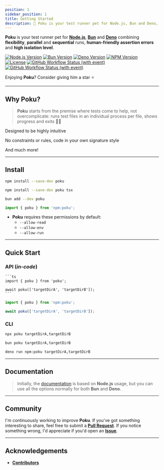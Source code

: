 ```yaml
---
position: 1
sidebar_position: 1
title: Getting Started
description: 🐷 Poku is your test runner pet for Node.js, Bun and Deno, combining flexibility, parallel and sequential runs, human-friendly assertion errors and high isolation level.
---
```



<PageTitle title='Poku | Getting Started' />

[node-version-url]: https://github.com/nodejs/node
[node-version-image]: https://img.shields.io/badge/Node.js->=6.0.0-badc58
[bun-version-url]: https://github.com/oven-sh/bun
[bun-version-image]: https://img.shields.io/badge/Bun->=0.5.3-f471b5
[deno-version-url]: https://github.com/denoland/deno
[deno-version-image]: https://img.shields.io/badge/Deno->=1.30.0-70ffaf
[npm-image]: https://img.shields.io/npm/v/poku.svg?color=3dc1d3
[npm-url]: https://npmjs.org/package/poku
[typescript-url]: https://github.com/microsoft/TypeScript
[ci-url]: https://github.com/wellwelwel/poku/actions/workflows/ci.yml?query=branch%3Amain
[ci-image]: https://img.shields.io/github/actions/workflow/status/wellwelwel/poku/ci.yml?event=push&style=flat&label=CI&branch=main
[ql-url]: https://github.com/wellwelwel/poku/actions/workflows/codeql.yml?query=branch%3Amain
[ql-image]: https://img.shields.io/github/actions/workflow/status/wellwelwel/poku/codeql.yml?event=push&style=flat&label=Code%20QL&branch=main
[license-url]: https://github.com/wellwelwel/poku/blob/main/LICENSE
[license-image]: https://img.shields.io/npm/l/poku.svg?maxAge=2592000&color=9c88ff

<div className='title-section'>
<aside>

**Poku** is your test runner pet for [**Node.js**][node-version-url], [**Bun**][bun-version-url] and [**Deno**][deno-version-url] combining **flexibility**, **parallel** and **sequential** runs, **human-friendly assertion errors** and **high isolation level**.

[![Node.js Version][node-version-image]][node-version-url]
[![Bun Version][bun-version-image]][bun-version-url]
[![Deno Version][deno-version-image]][deno-version-url]
[![NPM Version][npm-image]][npm-url]
[![License][license-image]][license-url]
[![GitHub Workflow Status (with event)][ci-image]][ci-url]
[![GitHub Workflow Status (with event)][ql-image]][ql-url]

Enjoying **Poku**? Consider giving him a star ⭐️

</aside>
  <aside>
    <Logo className='logo' width={128} height={128} />
  </aside>
</div>

<hr />

## Why Poku?

> **Poku** starts from the premise where tests come to help, not overcomplicate: runs test files in an individual process per file, shows progress and exits 🧙🏻

<div className='features black'>
  <p>
    <Success />
    <span>Designed to be highly intuitive</span>
  </p>
  <p>
    <Success />
    <span>No constraints or rules, code in your own signature style</span>
  </p>
  <p>
    <Success />
    <Link to='/'>And much more!</Link>
  </p>
</div>

<hr />

## **Install**

<Tabs>
  <TabItem default value='Node.js'>
  
```bash
npm install --save-dev poku
```

  </TabItem>
  <TabItem  value='TypeScript (Node.js)'>
  
```bash
npm install --save-dev poku tsx
```

  </TabItem>
  <TabItem  value='Bun'>
  
```bash
bun add --dev poku
```

  </TabItem>
  <TabItem  value='Deno'>
  
```ts
import { poku } from 'npm:poku';
```
  - **Poku** requires these permissions by default:
    - `--allow-read`
    - `--allow-env`
    - `--allow-run`

  </TabItem>
</Tabs>

<hr />

## Quick Start

### API (_in-code_)

<Tabs>
  <TabItem default value='Node.js, TypeScript (Node.js) and Bun'>
  
    ```ts
    import { poku } from 'poku';

    await poku(['targetDirA', 'targetDirB']);
    ```

  </TabItem>
  <TabItem value='Deno'>

```ts
import { poku } from 'npm:poku';

await poku(['targetDirA', 'targetDirB']);
```

  </TabItem>
</Tabs>

### CLI

<Tabs>
  <TabItem default value='Node.js and TypeScript (Node.js)'>
  
```bash
npx poku targetDirA,targetDirB
```

  </TabItem>
  <TabItem  value='Bun'>

```bash
bun poku targetDirA,targetDirB
```

  </TabItem>
  <TabItem  value='Deno'>

```bash
deno run npm:poku targetDirA,targetDirB
```

  </TabItem>
</Tabs>

<hr />

## Documentation

> Initially, the [documentation](/docs/category/documentation) is based on **Node.js** usage, but you can use all the options normally for both **Bun** and **Deno**.

<hr />

## Community

I'm continuously working to improve **Poku**. If you've got something interesting to share, feel free to submit a [**Pull Request**](https://github.com/wellwelwel/poku/compare). If you notice something wrong, I'd appreciate if you'd open an [**Issue**](https://github.com/wellwelwel/poku/issues/new).

<hr />

## Acknowledgements

- [**Contributors**](https://github.com/wellwelwel/poku/graphs/contributors)
